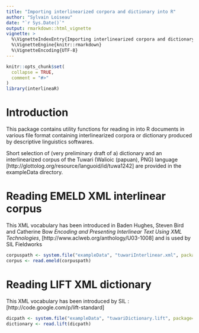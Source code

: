 ```yaml
---
title: "Importing interlinearized corpora and dictionary into R"
author: "Sylvain Loiseau"
date: "`r Sys.Date()`"
output: rmarkdown::html_vignette
vignette: >
  %\VignetteIndexEntry{Importing interlinearized corpora and dictionary into R}
  %\VignetteEngine{knitr::rmarkdown}
  %\VignetteEncoding{UTF-8}
---
```


```r
knitr::opts_chunk$set(
  collapse = TRUE,
  comment = "#>"
)
library(interlineaR)
```


# Introduction

This package contains utility functions for reading in into R documents
in various file format containing interlinearized corpora or dictionary
produced by descriptive linguistics softwares.

Short selection of (very preliminary draft of a) dictionary and an
interlinearized corpus of the Tuwari (Walioic (papuan), PNG) language
[http://glottolog.org/resource/languoid/id/tuwa1242]
are provided in the exampleData directory.

# Reading EMELD XML interlinear corpus

This XML vocabulary has been introduced in Baden Hughes, Steven Bird and Catherine Bow _Encoding and Presenting Interlinear Text Using XML Technologies_, [http://www.aclweb.org/anthology/U03-1008] and is used by SIL Fieldworks

```r
corpuspath <- system.file("exampleData", "tuwariInterlinear.xml", package="RFlex")
corpus <- read.emeld(corpuspath)
```

# Reading LIFT XML dictionary

This XML vocabulary has been introduced by SIL : [http://code.google.com/p/lift-standard]

```r
dicpath <- system.file("exampleData", "tuwariDictionary.lift", package="RFlex")
dictionary <- read.lift(dicpath)
```

